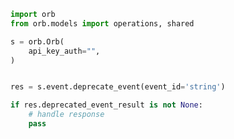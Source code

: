 ```python DeprecateEvent.py
import orb
from orb.models import operations, shared

s = orb.Orb(
    api_key_auth="",
)


res = s.event.deprecate_event(event_id='string')

if res.deprecated_event_result is not None:
    # handle response
    pass
```
